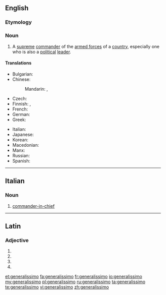 ==English==
{{wikipedia}}

===Etymology===
{{etyl|it|en}}

===Noun===
{{en-noun}}

# {{context|military|lang=en}} A [[supreme]] [[commander]] of the [[armed forces]] of a [[country]], especially one who is also a [[political]] [[leader]].

====Translations====
{{trans-top|supreme commander}}
* Bulgarian: {{t-|bg|генералисимус|m|tr=generalísimus}}
* Chinese:
*: Mandarin: {{t|cmn|大元帥|sc=Hani}},  {{t|cmn|大元帅|tr=dàyuánshuài|sc=Hani}}
* Czech: {{t-|cs|generalissimus|m}}
* Finnish: {{t-|fi|generalissimo}}, {{t+|fi|generalissimus}}
* French: {{t+|fr|généralissime|m}}
* German: {{t-|de|Generalissimus|m}}
* Greek: {{t+|el|αρχιστράτηγος|m|tr=archistrátigos|sc=Grek}}
{{trans-mid}}
* Italian: {{t-|it|generalissimo|m}}
* Japanese: {{t+|ja|総統|tr=そうとう, sōtō}}
* Korean: {{t-|ko|총통|tr=chongtong|sc=Hang}}
* Macedonian: {{t-|mk|генералисимус|m|tr=generalísimus}}
* Manx: {{t-|gv|ard-chionfenee|m}}
* Russian: {{t+|ru|генералиссимус|m|tr=generalíssimus}}
* Spanish: {{t+|es|generalísimo|m}}
{{trans-bottom}}

----

==Italian==

===Noun===
{{it-noun||m||generalissimi}}

# [[commander-in-chief]]

----

==Latin==

===Adjective===
{{la-adj-form|generālissimō}}

# {{inflection of|generālissimus||dat|m|s|lang=la}}
# {{inflection of|generālissimus||dat|n|s|lang=la}}
# {{inflection of|generālissimus||abl|m|s|lang=la}}
# {{inflection of|generālissimus||abl|n|s|lang=la}}

[[et:generalissimo]]
[[fa:generalissimo]]
[[fr:generalissimo]]
[[io:generalissimo]]
[[my:generalissimo]]
[[pl:generalissimo]]
[[ru:generalissimo]]
[[ta:generalissimo]]
[[te:generalissimo]]
[[vi:generalissimo]]
[[zh:generalissimo]]